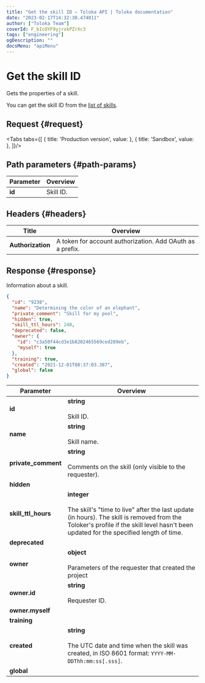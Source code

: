 ```yaml
---
title: "Get the skill ID — Toloka API | Toloka documentation"
date: "2023-02-17T14:32:30.474011"
author: ["Toloka Team"]
coverId: F_bIcOYF9yjrxkPZrXc3
tags: ["engineering"]
ogDescription: ""
docsMenu: "apiMenu"
---
```



# Get the skill ID

<Announce/>

Gets the properties of a skill.

You can get the skill ID from the [list of skills](/docs-new/api/get-skill-list).

## Request {#request}

<Tabs tabs={[
  { title: 'Production version', value: <GetSkillList1/> },
  { title: 'Sandbox', value: <GetSkillList2/> },
]}/>

## Path parameters {#path-params}

Parameter | Overview
----- | -----
**id** | Skill ID.

## Headers {#headers}

Title | Overview
----- | -----
**Authorization** | A token for account authorization. Add OAuth as a prefix.

## Response {#response}

Information about a skill.

```json
{
  "id": "9238",
  "name": "Determining the color of an elephant",
  "private_comment": "Skill for my pool",
  "hidden": true,
  "skill_ttl_hours": 240,
  "deprecated": false,
  "owner": {
    "id": "c3a50f44cd3e1b8202465569ced289eb",
    "myself": true
  },
  "training": true,
  "created": "2021-12-01T08:37:03.387",
  "global": false
}
```

Parameter | Overview
----- | -----
**id** | **string**<br/><br/>Skill ID.
**name** | **string**<br/><br/>Skill name.
**private_comment** | **string**<br/><br/>Comments on the skill (only visible to the requester).
**hidden** | <GetSkillTable1/>
**skill_ttl_hours** | **integer**<br/><br/>The skill's "time to live" after the last update (in hours). The skill is removed from the Toloker's profile if the skill level hasn't been updated for the specified length of time.
**deprecated** | <GetSkillTable2/>
**owner** | **object**<br/><br/>Parameters of the requester that created the project
**owner.id** | **string**<br/><br/>Requester ID.
**owner.myself** | <GetSkillTable3/>
**training** | <GetSkillTable4/>
**created** | **string**<br/><br/>The UTC date and time when the skill was created, in ISO 8601 format: `YYYY-MM-DDThh:mm:ss[.sss]`.
**global** | <GetSkillTable5/>

<ContactGuideSupport/>